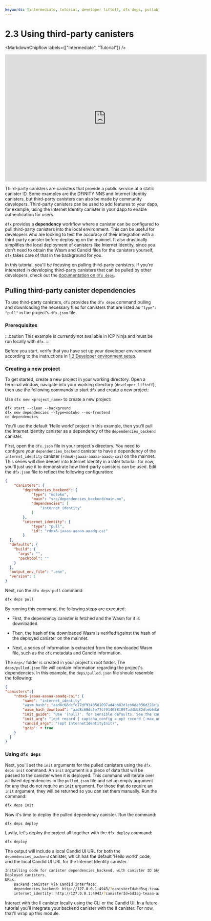 ```yaml
---
keywords: [intermediate, tutorial, developer liftoff, dfx deps, pullable canisters, third-party canisters, dfx deps pull, using third-party, integrating third-party canisters]
---
```



# 2.3 Using third-party canisters

<MarkdownChipRow labels={["Intermediate", "Tutorial"]} />

<div class="text--center">
<p> </p>
</div>
<div class="text--center">
<iframe width="660" height="415" src="https://www.youtube.com/embed/vuu3DUsdBZY?si=Mc1QxFBKEMPztCFm" title="YouTube video player" frameborder="0" allow="accelerometer; autoplay; clipboard-write; encrypted-media; gyroscope; picture-in-picture; web-share" allowfullscreen></iframe> </div>

Third-party canisters are canisters that provide a public service at a static <GlossaryTooltip>canister</GlossaryTooltip> ID. Some examples are the DFINITY NNS and Internet Identity canisters, but third-party canisters can also be made by community developers. Third-party canisters can be used to add features to your dapp, for example, using the Internet Identity canister in your dapp to enable authentication for users.

`dfx` provides a **dependency** workflow where a canister can be configured to pull third-party canisters into the local environment. This can be useful for developers who are looking to test the accuracy of their integration with a third-party canister before deploying on the mainnet. It also drastically simplifies the local deployment of canisters like Internet Identity, since you don't need to obtain the Wasm and Candid files for the canisters yourself, `dfx` takes care of that in the background for you.

In this tutorial, you'll be focusing on pulling third-party canisters. If you're interested in developing third-party canisters that can be pulled by other developers, check out the [documentation on `dfx deps`](/docs/building-apps/advanced/using-third-party-canisters).

## Pulling third-party canister dependencies

To use third-party canisters, `dfx` provides the `dfx deps` command pulling and downloading the necessary files for canisters that are listed as `"type": "pull"` in the project's `dfx.json` file.

### Prerequisites

:::caution
This example is currently not available in ICP Ninja and must be run locally with `dfx`.
:::

Before you start, verify that you have set up your developer environment according to the instructions in [1.2 Developer environment setup](/docs/tutorials/developer-liftoff/level-1/1.2-dev-env).

### Creating a new project

To get started, create a new project in your working directory. Open a terminal window, navigate into your working directory (`developer_liftoff`), then use the following commands to start `dfx` and create a new project:

Use `dfx new <project_name>` to create a new project:

```
dfx start --clean --background
dfx new dependencies --type=motoko --no-frontend
cd dependencies
```

You'll use the default 'Hello world' project in this example, then you'll pull the Internet Identity canister as a dependency of the `dependencies_backend` canister.

First, open the `dfx.json` file in your project's directory. You need to configure your `dependencies_backend` canister to have a dependency of the `internet_identity` canister (`rdmx6-jaaaa-aaaaa-aaadq-cai`) on the mainnet. This series will dive deeper into Internet Identity in a later tutorial; for now, you'll just use it to demonstrate how third-party canisters can be used. Edit the `dfx.json` file to reflect the following configuration:

```json title="dfx.json"
{
    "canisters": {
        "dependencies_backend": {
            "type": "motoko",
            "main": "src/dependencies_backend/main.mo",
            "dependencies": [
                "internet_identity"
            ]
        },
        "internet_identity": {
            "type": "pull",
            "id": "rdmx6-jaaaa-aaaaa-aaadq-cai"
        }
  },
  "defaults": {
    "build": {
      "args": "",
      "packtool": ""
    }
  },
  "output_env_file": ".env",
  "version": 1
}
```

Next, run the `dfx deps pull` command:

```bash
dfx deps pull
```

By running this command, the following steps are executed:

- First, the dependency canister is fetched and the Wasm for it is downloaded.

- Then, the hash of the downloaded Wasm is verified against the hash of the deployed canister on the mainnet.

- Next, a series of information is extracted from the downloaded Wasm file, such as the `dfx` metadata and Candid information.

The `deps/` folder is created in your project's root folder. The `deps/pulled.json` file will contain information regarding the project's dependencies. In this example, the `deps/pulled.json` file should resemble the following:

```json title="deps/pulled.json"
{
"canisters":{
    "rdmx6-jaaaa-aaaaa-aaadq-cai": {
        "name": "internet_identity"
        "wasm_hash": "aad8c68dcfe77df9140581097ad4bb82d1eb6da036d228c1a21dfd25a6558ca2" ,
        "wasm_hash_download": "aad8c68dcfe77df9140581097ad4bb82dleb6da036d228c1a21dfd25a6558ca2" ,
        "init_guide": "Use '(null)'. for sensible defaults. See the candid interface for more details.",
        "init_arg": "(opt record { captcha_config = opt record {-max_unsolved_captchas= 50:nat64; captcha_trigger = variant {Static = variant {CaptchaDisabled}}}})",
        "candid_args": "(opt InternetIdentityInit)",
        "gzip": • true
    }
  }
}
```


### Using `dfx deps`

Next, you'll set the `init` arguments for the pulled canisters using the `dfx deps init` command. An `init` argument is a piece of data that will be passed to the canister when it is deployed. This command will iterate over all listed dependencies in the `pulled.json` file and set an empty argument for any that do not require an `init` argument. For those that do require an `init` argument, they will be returned so you can set them manually. Run the command:

```bash
dfx deps init
```

Now it's time to deploy the pulled dependency canister. Run the command:

```bash
dfx deps deploy
```

Lastly, let's deploy the project all together with the `dfx deploy` command:

```bash
dfx deploy
```

The output will include a local Candid UI URL for both the `dependencies_backend` canister, which has the default 'Hello world' code, and the local Candid UI URL for the Internet Identity canister.

```bash
Installing code for canister dependencies_backend, with canister ID bkyz2-fmaaa-aaaaa-qaaaq-cai
Deployed canisters.
URLs:
    Backend canister via Candid interface:
    dependencies_backend: http://127.0.0.1:4943/?canisterId=bd3sg-teaaa-aaaaa-qaaba-cai&id=bkyz2-fmaaa-aaaaa-qaaaq-cai
    internet_identity: http://127.0.0.1:4943/?canisterId=bd3sg-teaaa-aaaaa-qaaba-cai&id=rdmx6-jaaaa-aaaaa-aaadq-cai
```

Interact with the II canister locally using the CLI or the Candid UI. In a future tutorial you'll integrate your backend canister with the II canister. For now, that'll wrap up this module.


<TutorialFooter />
